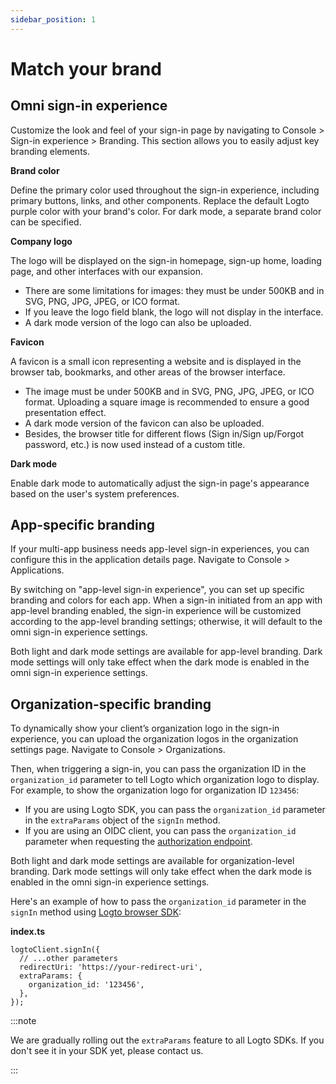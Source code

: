 ```yaml
---
sidebar_position: 1
---
```


# Match your brand

## Omni sign-in experience

Customize the look and feel of your sign-in page by navigating to <CloudLink to="/sign-in-experience/branding">Console > Sign-in experience > Branding</CloudLink>. This section allows you to easily adjust key branding elements.

**Brand color**

Define the primary color used throughout the sign-in experience, including primary buttons, links, and other components. Replace the default Logto purple color with your brand's color. For dark mode, a separate brand color can be specified.

**Company logo**

The logo will be displayed on the sign-in homepage, sign-up home, loading page, and other interfaces with our expansion.

- There are some limitations for images: they must be under 500KB and in SVG, PNG, JPG, JPEG, or ICO format.
- If you leave the logo field blank, the logo will not display in the interface.
- A dark mode version of the logo can also be uploaded.

**Favicon**

A favicon is a small icon representing a website and is displayed in the browser tab, bookmarks, and other areas of the browser interface.

- The image must be under 500KB and in SVG, PNG, JPG, JPEG, or ICO format. Uploading a square image is recommended to ensure a good presentation effect.
- A dark mode version of the favicon can also be uploaded.
- Besides, the browser title for different flows (Sign in/Sign up/Forgot password, etc.) is now used instead of a custom title.

**Dark mode**

Enable dark mode to automatically adjust the sign-in page's appearance based on the user's system preferences.

## App-specific branding

If your multi-app business needs app-level sign-in experiences, you can configure this in the application details page. Navigate to <CloudLink to="/applications">Console > Applications</CloudLink>.

By switching on "app-level sign-in experience", you can set up specific branding and colors for each app. When a sign-in initiated from an app with app-level branding enabled, the sign-in experience will be customized according to the app-level branding settings; otherwise, it will default to the omni sign-in experience settings.

Both light and dark mode settings are available for app-level branding. Dark mode settings will only take effect when the dark mode is enabled in the omni sign-in experience settings.

## Organization-specific branding

To dynamically show your client’s organization logo in the sign-in experience, you can upload the organization logos in the organization settings page. Navigate to <CloudLink to="/organizations">Console > Organizations</CloudLink>.

Then, when triggering a sign-in, you can pass the organization ID in the `organization_id` parameter to tell Logto which organization logo to display. For example, to show the organization logo for organization ID `123456`:

- If you are using Logto SDK, you can pass the `organization_id` parameter in the `extraParams` object of the `signIn` method.
- If you are using an OIDC client, you can pass the `organization_id` parameter when requesting the [authorization endpoint](https://openid.net/specs/openid-connect-core-1_0.html#AuthorizationEndpoint).

Both light and dark mode settings are available for organization-level branding. Dark mode settings will only take effect when the dark mode is enabled in the omni sign-in experience settings.

Here's an example of how to pass the `organization_id` parameter in the `signIn` method using [Logto browser SDK](/quick-starts/vanilla-js/#implement-sign-in-and-sign-out):

**index.ts**

```tsx
logtoClient.signIn({
  // ...other parameters
  redirectUri: 'https://your-redirect-uri',
  extraParams: {
    organization_id: '123456',
  },
});
```

:::note

We are gradually rolling out the `extraParams` feature to all Logto SDKs. If you don't see it in your SDK yet, please contact us.

:::
